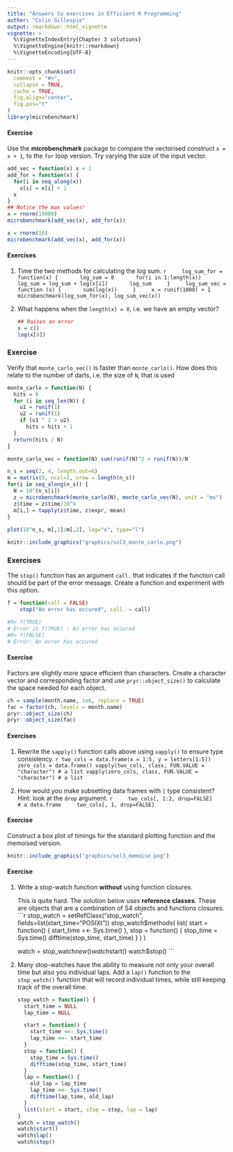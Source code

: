 ```yaml
---
title: "Answers to exercises in Efficient R Programming"
author: "Colin Gillespie"
output: rmarkdown::html_vignette
vignette: >
  %\VignetteIndexEntry{Chapter 3 solutions}
  %\VignetteEngine{knitr::rmarkdown}
  %\VignetteEncoding{UTF-8}
---
```


<!--
%\VignetteEngine{knitr::rmarkdown}
%\VignetteIndexEntry{Chapter 3 solutions}
-->
```r
knitr::opts_chunk$set(
  comment = "#>",
  collapse = TRUE,
  cache = TRUE, 
  fig.align="center",
  fig.pos="t"
)
library(microbenchmark)
```

#### Exercise {-}

Use the **microbenchmark** package to compare the vectorised construct `x = x + 1`, to the
`for` loop version. Try varying the size of the input vector.

```r
add_vec = function(x) x + 1
add_for = function(x) {
  for(i in seq_along(x))
    x[i] = x[i] + 1
  x
}
## Notice the max values!
x = rnorm(10000)
microbenchmark(add_vec(x), add_for(x))

x = rnorm(10)
microbenchmark(add_vec(x), add_for(x))
```


#### Exercises {-}

1. Time the two methods for calculating the log sum. 
    ```r
    log_sum_for = function(x) {
      log_sum = 0
      for(i in 1:length(x))
        log_sum = log_sum + log(x[i])
      log_sum
    }
    log_sum_vec = function (x) {
      sum(log(x))
    }
    x = runif(1000) + 1
    microbenchmark(log_sum_for(x), log_sum_vec(x))
    ```
1. What happens when the `length(x) = 0`, i.e. we have an empty vector?

    ```r
    ## Raises an error
    x = c()
    log(x[0])
    ```

### Exercise {-}

Verify that `monte_carlo_vec()` is faster than `monte_carlo()`. How does this relate to 
the number of darts, i.e. the size of `N`, that is used

```r
monte_carlo = function(N) {
  hits = 0
  for (i in seq_len(N)) {
    u1 = runif(1)
    u2 = runif(1)
    if (u1 ^ 2 > u2)
      hits = hits + 1
  }
  return(hits / N)
}

monte_carlo_vec = function(N) sum(runif(N)^2 > runif(N))/N

n_s = seq(2, 4, length.out=6)
m = matrix(0, ncol=2, nrow = length(n_s))
for(i in seq_along(n_s)) {
  N = 10^(n_s[i])
  z = microbenchmark(monte_carlo(N), monte_carlo_vec(N), unit = "ms")
  z$time = z$time/10^9
  m[i,] = tapply(z$time, z$expr, mean)
}
  
plot(10^n_s, m[,1]/m[,2], log="x", type="l")
```

```r
knitr::include_graphics("graphics/sol3_monte_carlo.png")
```

### Exercises {-}

The `stop()` function has an argument `call.` that indicates if the function call
should be part of the error message. Create a function and experiment with this option.

```r
f = function(call = FALSE)
    stop("An error has occured", call. = call)

#R> f(TRUE)
# Error in f(TRUE) : An error has occured
#R> f(FALSE)
# Error: An error has occured
```

#### Exercise {-}

Factors are slightly more space efficient than characters. Create a character vector
and corresponding factor and use `pryr::object_size()` to calculate the space needed for
each object.

```r
ch = sample(month.name, 1e6, replace = TRUE)
fac = factor(ch, levels = month.name)
pryr::object_size(ch)
pryr::object_size(fac)
```

#### Exercises {-}

1. Rewrite the `sapply()` function calls above using `vapply()` to ensure type consistency.
    ```r
two_cols = data.frame(x = 1:5, y = letters[1:5])
zero_cols = data.frame()
vapply(two_cols, class, FUN.VALUE = "character") # a list
vapply(zero_cols, class, FUN.VALUE = "character") # a list
```


1. How would you make subsetting data frames with `[` type consistent? Hint: look at
the `drop` argument.
    ```r
    two_cols[, 1:2, drop=FALSE]          # a data.frame
    two_cols[, 1, drop=FALSE]          
    ```

#### Exercise {-}

Construct a box plot of timings for the standard plotting function and the memoised
version. 


```r
knitr::include_graphics("graphics/sol3_memoise.png")
```


#### Exercise {-}

1. Write a stop-watch function __without__ using function closures.

    This is quite hard. The solution below uses __reference classes__. These are 
    objects that are a combination of S4 objects and functions closures.
    ```r
    stop_watch = setRefClass("stop_watch", fields=list(start_time="POSIXt"))
    stop_watch$methods(
      list(
        start = function() {
          start_time <<- Sys.time()
        }, 
        stop = function() {
          stop_time = Sys.time()
          difftime(stop_time, start_time)
        }
      )
    )

    watch = stop_watch$new()
    watch$start()
    watch$stop()
    ```
1. Many stop-watches have the ability to measure not only your overall time but also you
individual laps. Add a `lap()` function to the `stop_watch()` function that will record
individual times, while still keeping track of the overall time.

    ```r
    stop_watch = function() {
      start_time = NULL
      lap_time = NULL
  
      start = function() {
        start_time <<- Sys.time()
        lap_time <<- start_time
      }
      stop = function() {
        stop_time = Sys.time()
        difftime(stop_time, start_time)
      }
      lap = function() {
        old_lap = lap_time
        lap_time <<- Sys.time()
        difftime(lap_time, old_lap)
      }
      list(start = start, stop = stop, lap = lap)
    }
    watch = stop_watch()
    watch$start()
    watch$lap()
    watch$stop()
    ```





















